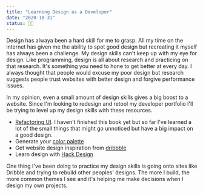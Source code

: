 ```yaml
---
title: "Learning Design as a Developer"
date: "2020-10-31"
status: 👩‍🌾
---
```


Design has alwaya been a hard skill for me to grasp. All my time on the internet has given me the ability to spot good design but recreating it myself has always been a challenge. My design skills can't keep up with my eye for design. Like programming, design is all about research and practicing on that research. It's something you need to hone to get better at every day. I always thought that people would excuse my poor design but research suggests people trust websites with better design and forgive performance issues.

In my opinion, even a small amount of design skills gives a big boost to a website. Since I'm looking to redesign and retool my developer portfolio I'll be trying to level up my design skills with these resources.

- [Refactoring UI](https://refactoringui.com/). I haven't finished this book yet but so far I've learned a lot of the small things that might go unnoticed but have a big impact on a good design.
- Generate your [color palette](https://coolors.co/)
- Get website design inspiration from [dribbble](https://dribbble.com/shots/popular/web-design)
- Learn design with [Hack Design](https://hackdesign.org/)

One thing I've been doing to practice my design skills is going onto sites like Dribble and trying to rebuild other peoples' designs. The more I build, the more common themes I see and it's helping me make decisions when I design my own projects. 